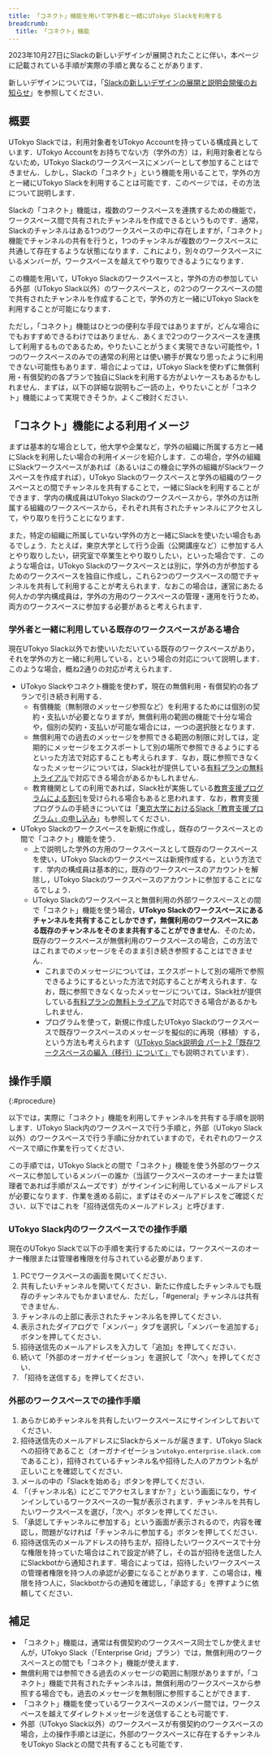 ```yaml
---
title: 「コネクト」機能を用いて学外者と一緒にUTokyo Slackを利用する
breadcrumb:
  title: 「コネクト」機能
---
```


<div class="box">
  2023年10月27日にSlackの新しいデザインが展開されたことに伴い，本ページに記載されている手順が実際の手順と異なることがあります．

  新しいデザインについては，「[Slackの新しいデザインの展開と説明会開催のお知らせ](/notice/2023/0929-new-slack-design)」を参照してください．
</div>

## 概要

UTokyo Slackでは，利用対象者をUTokyo Accountを持っている構成員としています．UTokyo Accountをお持ちでない方（学外の方）は，利用対象者とならないため，UTokyo Slackのワークスペースにメンバーとして参加することはできません．しかし，Slackの「コネクト」という機能を用いることで，学外の方と一緒にUTokyo Slackを利用することは可能です．このページでは，その方法について説明します．

Slackの「コネクト」機能は，複数のワークスペースを連携するための機能で，ワークスペース間で共有されたチャンネルを作成できるというものです．通常，Slackのチャンネルはある1つのワークスペースの中に存在しますが，「コネクト」機能でチャンネルの共有を行うと，1つのチャンネルが複数のワークスペースに共通して存在するような状態になります．これにより，別々のワークスペースにいるメンバーが，ワークスペースを越えてやり取りできるようになります．

この機能を用いて，UTokyo Slackのワークスペースと，学外の方の参加している外部（UTokyo Slack以外）のワークスペースと，の2つのワークスペースの間で共有されたチャンネルを作成することで，学外の方と一緒にUTokyo Slackを利用することが可能になります．

ただし，「コネクト」機能はひとつの便利な手段ではありますが，どんな場合にでもおすすめできるわけではありません．あくまで2つのワークスペースを連携して利用するものであるため，やりたいことがうまく実現できない可能性や，1つのワークスペースのみでの通常の利用とは使い勝手が異なり思ったように利用できない可能性もあります．場合によっては，UTokyo Slackを使わずに無償利用・有償契約の各プランで独自にSlackを利用する方がよいケースもあるかもしれません．まずは，以下の詳細な説明もご一読の上，やりたいことが「コネクト」機能によって実現できそうか，よくご検討ください．

## 「コネクト」機能による利用イメージ

まずは基本的な場合として，他大学や企業など，学外の組織に所属する方と一緒にSlackを利用したい場合の利用イメージを紹介します．この場合，学外の組織にSlackワークスペースがあれば（あるいはこの機会に学外の組織がSlackワークスペースを作成すれば），UTokyo Slackのワークスペースと学外の組織のワークスペースとの間でチャンネルを共有することで，一緒にSlackを利用することができます．学内の構成員はUTokyo Slackのワークスペースから，学外の方は所属する組織のワークスペースから，それぞれ共有されたチャンネルにアクセスして，やり取りを行うことになります．

また，特定の組織に所属していない学外の方と一緒にSlackを使いたい場合もあるでしょう．たとえば，東京大学として行う企画（公開講座など）に参加する人とやり取りしたい，研究室で卒業生とやり取りしたい，といった場合です．このような場合は，UTokyo Slackのワークスペースとは別に，学外の方が参加するためのワークスペースを独自に作成し，これら2つのワークスペースの間でチャンネルを共有して利用することが考えられます．なおこの場合は，運営にあたる何人かの学内構成員は，学外の方用のワークスペースの管理・運用を行うため，両方のワークスペースに参加する必要があると考えられます．

### 学外者と一緒に利用している既存のワークスペースがある場合

現在UTokyo Slack以外でお使いいただいている既存のワークスペースがあり，それを学外の方と一緒に利用している，という場合の対応について説明します．このような場合，概ね2通りの対応が考えられます．

- UTokyo Slackやコネクト機能を使わず，現在の無償利用・有償契約の各プランで引き続き利用する．
    - 有償機能（無制限のメッセージ参照など）を利用するためには個別の契約・支払いが必要となりますが，無償利用の範囲の機能で十分な場合や，個別の契約・支払いが可能な場合には，一つの選択肢となります．
    - 無償利用での過去のメッセージを参照できる範囲の制限に対しては，定期的にメッセージをエクスポートして別の場所で参照できるようにするといった方法で対応することも考えられます．なお，既に参照できなくなったメッセージについては，Slack社が提供している[有料プランの無料トライアル](https://slack.com/intl/ja-jp/help/articles/202878523)で対応できる場合があるかもしれません．
    - 教育機関としての利用であれば，Slack社が実施している[教育支援プログラムによる割引](https://slack.com/intl/ja-jp/help/articles/206646877)を受けられる場合もあると思われます．なお，教育支援プログラムの手続きについては「[東京大学におけるSlack「教育支援プログラム」の申し込み](../discount)」も参照してください．
- UTokyo Slackのワークスペースを新規に作成し，既存のワークスペースとの間で「コネクト」機能を使う．
    - 上で説明した学外の方用のワークスペースとして既存のワークスペースを使い，UTokyo Slackのワークスペースは新規作成する，という方法です．学内の構成員は基本的に，既存のワークスペースのアカウントを解除し，UTokyo Slackのワークスペースのアカウントに参加することになるでしょう．
    - UTokyo Slackのワークスペースと無償利用の外部ワークスペースとの間で「コネクト」機能を使う場合，**UTokyo Slackのワークスペースにあるチャンネルを共有することしかできず，無償利用のワークスペースにある既存のチャンネルをそのまま共有することができません**．そのため，既存のワークスペースが無償利用のワークスペースの場合，この方法ではこれまでのメッセージをそのまま引き続き参照することはできません．
        - これまでのメッセージについては，エクスポートして別の場所で参照できるようにするといった方法で対応することが考えられます．なお，既に参照できなくなったメッセージについては，Slack社が提供している[有料プランの無料トライアル](https://slack.com/intl/ja-jp/help/articles/202878523)で対応できる場合があるかもしれません．
        - プログラムを使って，新規に作成したUTokyo Slackのワークスペースで既存ワークスペースのメッセージを擬似的に再現（移植）する，という方法も考えられます（[UTokyo Slack説明会 パート2「既存ワークスペースの編入（移行）について」](/events/2022-slack/#part2)でも説明されています）．

## 操作手順
{:#procedure}

以下では，実際に「コネクト」機能を利用してチャンネルを共有する手順を説明します．UTokyo Slack内のワークスペースで行う手順と，外部（UTokyo Slack以外）のワークスペースで行う手順に分かれていますので，それぞれのワークスペースで順に作業を行ってください．

この手順では，UTokyo Slackとの間で「コネクト」機能を使う外部のワークスペースに参加しているメンバーの誰か（当該ワークスペースのオーナーまたは管理者であれば手順がスムーズです）がサインインに利用しているメールアドレスが必要になります．作業を進める前に，まずはそのメールアドレスをご確認ください．以下ではこれを「招待送信先のメールアドレス」と呼びます．

### UTokyo Slack内のワークスペースでの操作手順

現在のUTokyo Slackで以下の手順を実行するためには，ワークスペースのオーナー権限または管理者権限を付与されている必要があります．

1. PCでワークスペースの画面を開いてください．
1. 共有したいチャンネルを開いてください．新たに作成したチャンネルでも既存のチャンネルでもかまいません．ただし，「#general」チャンネルは共有できません．
1. チャンネルの上部に表示されたチャンネル名を押してください．
1. 表示されたダイアログで「メンバー」タブを選択し「メンバーを追加する」ボタンを押してください．
1. 招待送信先のメールアドレスを入力して「追加」を押してください．
1. 続いて「外部のオーガナイゼーション」を選択して「次へ」を押してください．
1. 「招待を送信する」を押してください．

### 外部のワークスペースでの操作手順

1. あらかじめチャンネルを共有したいワークスペースにサインインしておいてください．
1. 招待送信先のメールアドレスにSlackからメールが届きます．UTokyo Slackへの招待であること（オーガナイゼーション`utokyo.enterprise.slack.com`であること），招待されているチャンネル名や招待した人のアカウント名が正しいことを確認してください．
1. メールの中の「Slackを始める」ボタンを押してください．
1. 「（チャンネル名）にどこでアクセスしますか？」という画面になり，サインインしているワークスペースの一覧が表示されます．チャンネルを共有したいワークスペースを選び，「次へ」ボタンを押してください．
1. 「承認してチャンネルに参加する」という画面が表示されるので，内容を確認し，問題がなければ「チャンネルに参加する」ボタンを押してください．
1. 招待送信先のメールアドレスの持ち主が，招待したいワークスペースで十分な権限を持っていた場合はこれで設定が終了し，その旨が招待を送信した人にSlackbotから通知されます．場合によっては，招待したいワークスペースの管理者権限を持つ人の承認が必要になることがあります．この場合は，権限を持つ人に，Slackbotからの通知を確認し，「承認する」を押すように依頼してください．

## 補足

- 「コネクト」機能は，通常は有償契約のワークスペース同士でしか使えませんが，UTokyo Slack（「Enterprise Grid」プラン）では，無償利用のワークスペースとの間でも「コネクト」機能が使えます．
- 無償利用では参照できる過去のメッセージの範囲に制限がありますが，「コネクト」機能で共有されたチャンネルは，無償利用のワークスペースから参照する場合でも，過去のメッセージを無制限に参照することができます．
- 「コネクト」機能を使っているワークスペースのメンバー間では，ワークスペースを越えてダイレクトメッセージを送信することも可能です．
- 外部（UTokyo Slack以外）のワークスペースが有償契約のワークスペースの場合，上の操作手順とは逆に，外部のワークスペースに存在するチャンネルをUTokyo Slackとの間で共有することも可能です．
